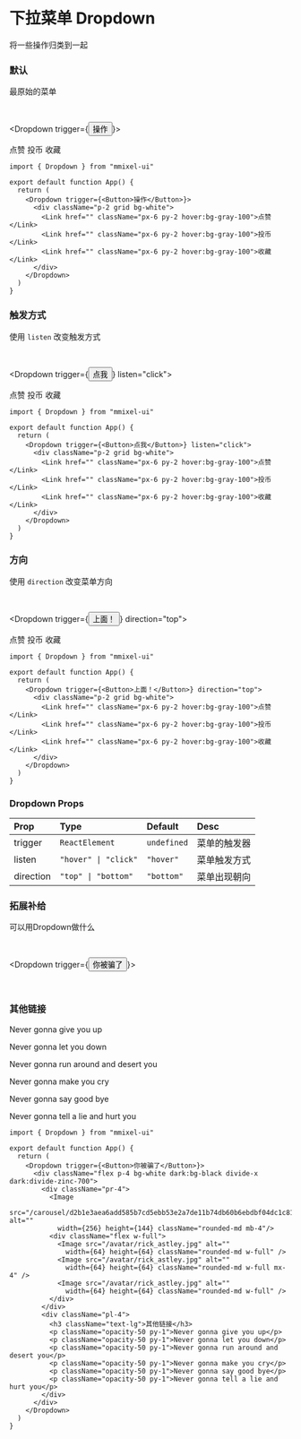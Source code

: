 
# 下拉菜单 Dropdown

将一些操作归类到一起

### 默认

最原始的菜单

<br/>

<Dropdown trigger={<Button>操作</Button>}>
  <div className="p-2 grid bg-white">
    <Link href="" className="px-6 py-2 hover:bg-gray-100">点赞</Link>
    <Link href="" className="px-6 py-2 hover:bg-gray-100">投币</Link>
    <Link href="" className="px-6 py-2 hover:bg-gray-100">收藏</Link>
  </div>
</Dropdown>

```tsx copy
import { Dropdown } from "mmixel-ui"

export default function App() {
  return (
    <Dropdown trigger={<Button>操作</Button>}>
      <div className="p-2 grid bg-white">
        <Link href="" className="px-6 py-2 hover:bg-gray-100">点赞</Link>
        <Link href="" className="px-6 py-2 hover:bg-gray-100">投币</Link>
        <Link href="" className="px-6 py-2 hover:bg-gray-100">收藏</Link>
      </div>
    </Dropdown>
  )
}
```

### 触发方式

使用 `listen` 改变触发方式

<br/>

<Dropdown trigger={<Button>点我</Button>} listen="click">
  <div className="p-2 grid bg-white">
    <Link href="" className="px-6 py-2 hover:bg-gray-100">点赞</Link>
    <Link href="" className="px-6 py-2 hover:bg-gray-100">投币</Link>
    <Link href="" className="px-6 py-2 hover:bg-gray-100">收藏</Link>
  </div>
</Dropdown>

```tsx copy
import { Dropdown } from "mmixel-ui"

export default function App() {
  return (
    <Dropdown trigger={<Button>点我</Button>} listen="click">
      <div className="p-2 grid bg-white">
        <Link href="" className="px-6 py-2 hover:bg-gray-100">点赞</Link>
        <Link href="" className="px-6 py-2 hover:bg-gray-100">投币</Link>
        <Link href="" className="px-6 py-2 hover:bg-gray-100">收藏</Link>
      </div>
    </Dropdown>
  )
}
```

### 方向

使用 `direction` 改变菜单方向

<br/>

<Dropdown trigger={<Button>上面！</Button>} direction="top">
  <div className="p-2 grid bg-white">
    <Link href="" className="px-6 py-2 hover:bg-gray-100">点赞</Link>
    <Link href="" className="px-6 py-2 hover:bg-gray-100">投币</Link>
    <Link href="" className="px-6 py-2 hover:bg-gray-100">收藏</Link>
  </div>
</Dropdown>

```tsx copy
import { Dropdown } from "mmixel-ui"

export default function App() {
  return (
    <Dropdown trigger={<Button>上面！</Button>} direction="top">
      <div className="p-2 grid bg-white">
        <Link href="" className="px-6 py-2 hover:bg-gray-100">点赞</Link>
        <Link href="" className="px-6 py-2 hover:bg-gray-100">投币</Link>
        <Link href="" className="px-6 py-2 hover:bg-gray-100">收藏</Link>
      </div>
    </Dropdown>
  )
}
```

### Dropdown Props

| Prop      | Type                 | Default     | Desc         |
| :-------- | :------------------- | :---------- | :----------- |
| trigger   | `ReactElement`       | `undefined` | 菜单的触发器 |
| listen    | `"hover" \| "click"` | `"hover"`   | 菜单触发方式 |
| direction | `"top" \| "bottom"`  | `"bottom"`  | 菜单出现朝向 |

### 拓展补给

可以用Dropdown做什么

<br/>

<Dropdown trigger={<Button>你被骗了</Button>}>
  <div className="flex p-4 bg-white dark:bg-black divide-x dark:divide-zinc-700">
    <div className="pr-4">
      <Image
        src="/carousel/d2b1e3aea6add585b7cd5ebb53e2a7de11b74db60b6ebdbf04dc1c81ef2ed633.png" alt=""
        width={256} height={144} className="rounded-md mb-4"/>
      <div className="flex w-full">
        <Image src="/avatar/rick_astley.jpg" alt=""
          width={64} height={64} className="rounded-md w-full" />
        <Image src="/avatar/rick_astley.jpg" alt=""
          width={64} height={64} className="rounded-md w-full mx-4" />
        <Image src="/avatar/rick_astley.jpg" alt=""
          width={64} height={64} className="rounded-md w-full" />
      </div>
    </div>
    <div className="pl-4">
      <h3 className="text-lg">其他链接</h3>
      <p className="opacity-50 py-1">Never gonna give you up</p>
      <p className="opacity-50 py-1">Never gonna let you down</p>
      <p className="opacity-50 py-1">Never gonna run around and desert you</p>
      <p className="opacity-50 py-1">Never gonna make you cry</p>
      <p className="opacity-50 py-1">Never gonna say good bye</p>
      <p className="opacity-50 py-1">Never gonna tell a lie and hurt you</p>
    </div>
  </div>
</Dropdown>

```tsx copy
import { Dropdown } from "mmixel-ui"

export default function App() {
  return (
    <Dropdown trigger={<Button>你被骗了</Button>}>
      <div className="flex p-4 bg-white dark:bg-black divide-x dark:divide-zinc-700">
        <div className="pr-4">
          <Image
            src="/carousel/d2b1e3aea6add585b7cd5ebb53e2a7de11b74db60b6ebdbf04dc1c81ef2ed633.png" alt=""
            width={256} height={144} className="rounded-md mb-4"/>
          <div className="flex w-full">
            <Image src="/avatar/rick_astley.jpg" alt=""
              width={64} height={64} className="rounded-md w-full" />
            <Image src="/avatar/rick_astley.jpg" alt=""
              width={64} height={64} className="rounded-md w-full mx-4" />
            <Image src="/avatar/rick_astley.jpg" alt=""
              width={64} height={64} className="rounded-md w-full" />
          </div>
        </div>
        <div className="pl-4">
          <h3 className="text-lg">其他链接</h3>
          <p className="opacity-50 py-1">Never gonna give you up</p>
          <p className="opacity-50 py-1">Never gonna let you down</p>
          <p className="opacity-50 py-1">Never gonna run around and desert you</p>
          <p className="opacity-50 py-1">Never gonna make you cry</p>
          <p className="opacity-50 py-1">Never gonna say good bye</p>
          <p className="opacity-50 py-1">Never gonna tell a lie and hurt you</p>
        </div>
      </div>
    </Dropdown>
  )
}
```
